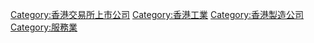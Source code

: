 [[Category:香港交易所上市公司|Category:香港交易所上市公司]]
[[Category:香港工業|Category:香港工業]]
[[Category:香港製造公司|Category:香港製造公司]]
[[Category:服務業|Category:服務業]]